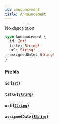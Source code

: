 ```yaml
---
id: announcement
title: Announcement
---
```



No description

```graphql
type Announcement {
  id: Int!
  title: String!
  url: String!
  assignedDate: String!
}
```


### Fields

#### `id` ([`Int`](../../references/scalars/int))




#### `title` ([`String`](../../references/scalars/string))




#### `url` ([`String`](../../references/scalars/string))




#### `assignedDate` ([`String`](../../references/scalars/string))






